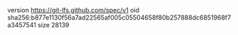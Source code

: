 version https://git-lfs.github.com/spec/v1
oid sha256:b877e1130f56a7ad22565af005c05504658f80b257888dc6851968f7a3457541
size 28139
